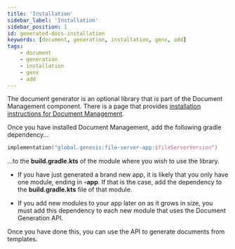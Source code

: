 ```yaml
---
title: 'Installation'
sidebar_label: 'Installation'
sidebar_position: 1
id: generated-docs-installation
keywords: [document, generation, installation, genx, add]
tags:
    - document
    - generation
    - installation
    - genx
    - add
---
```


The document generator is an optional library that is part of the Document Management component. There is a page that provides [installation instructions for Document Management](/develop/business-components/doc-management/doc-management-installation/).

Once you have installed Document Management, add the following gradle dependency...

```kotlin
implementation("global.genesis:file-server-app:$fileServerVersion")
```

...to the **build.gradle.kts** of the module where you wish to use the library. 

- If you have just generated a brand new app, it is likely that you only have one module, ending in **-app**.
If that is the case, add the dependency to the **build.gradle.kts** file of that module. 

- If you add new modules to your app later on as it grows in size, you must add this dependency to each new module that uses the Document Generation API.

Once you have done this, you can use the API to generate documents from templates.
